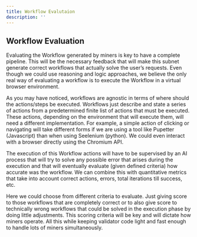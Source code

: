 ```yaml
---
title: Workflow Evalutaion
description: ''
---
```


## Workflow Evaluation

Evaluating the Workflow generated by miners is key to have a complete pipeline. This will be the necessary feedback that will make this subnet generate correct workflows that actually solve the user’s requests. Even though we could use reasoning and logic approaches, we believe the only real way of evaluating a workflow is to execute the Workflow in a virtual browser environment.

As you may have noticed, workflows are agnostic in terms of where should the actions/steps be executed. Workflows just describe and state a series of actions from a predetermined finite list of actions that must be executed. These actions, depending on the environment that will execute them, will need a different implementation. For example, a simple action of clicking or navigating will take different forms if we are using a tool like Pupetter (Javascript) than when using Seelenium (python). We could even interact with a browser directly using the Chromium API.

The execution of this Workflow actions will have to be supervised by an AI process that will try to solve any possible error that arises during the execution and that will eventually evaluate (given defined criteria) how accurate was the workflow. We can combine this with quantitative metrics that take into account correct actions, errors, total iterations till success, etc.

Here we could choose from different criteria to evaluate. Just giving score to those workflows that are completely correct or to also give score to technically wrong workflows that could be solved in the execution phase by doing little adjustments. This scoring criteria will be key and will dictate how miners operate. All this while keeping validator code light and fast enough to handle lots of miners simultaneously.
